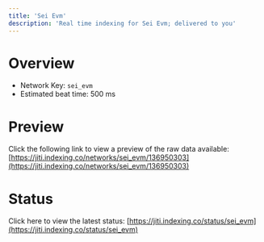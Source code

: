 ```yaml
---
title: 'Sei Evm'
description: 'Real time indexing for Sei Evm; delivered to you'
---
```


# Overview
- Network Key: `sei_evm`
- Estimated beat time: 500 ms

# Preview
Click the following link to view a preview of the raw data available: [https://jiti.indexing.co/networks/sei_evm/136950303](https://jiti.indexing.co/networks/sei_evm/136950303)

# Status
Click here to view the latest status: [https://jiti.indexing.co/status/sei_evm](https://jiti.indexing.co/status/sei_evm)
